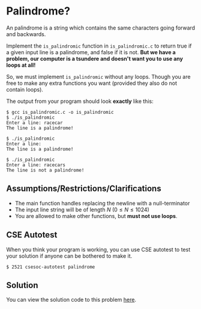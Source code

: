 # Palindrome?

An palindrome is a string which contains the same characters going forward and backwards.

Implement the `is_palindromic` function in `is_palindromic.c` to return true if a given input line is a palindrome, and false if it is not.
**But we have a problem, our computer is a tsundere and doesn't want you to use any loops at all!**

So, we must implement `is_palindromic` without any loops. Though you are free to make any extra functions you want (provided they also do not contain loops).

The output from your program should look **exactly** like this:

```bash:~/2521-fundamentals/palindrome
$ gcc is_palindromic.c -o is_palindromic
$ ./is_palindromic
Enter a line: racecar
The line is a palindrome!
```

```bash:~/2521-fundamentals/palindrome
$ ./is_palindromic
Enter a line: 
The line is a palindrome!
```

```bash:~/2521-fundamentals/palindrome
$ ./is_palindromic
Enter a line: racecars
The line is not a palindrome!
```

## Assumptions/Restrictions/Clarifications

- The main function handles replacing the newline with a null-terminator
- The input line string will be of length $N$ ($0 ≤ N ≤ 1024$)
- You are allowed to make other functions, but **must not use loops**.

## CSE Autotest

When you think your program is working, you can use CSE autotest to test your solution if anyone can be bothered to make it.

```bash:~/2521-fundamentals/palindrome
$ 2521 csesoc-autotest palindrome
```

## Solution

You can view the solution code to this problem [here](https://www.youtube.com/watch?v=dQw4w9WgXcQ).
